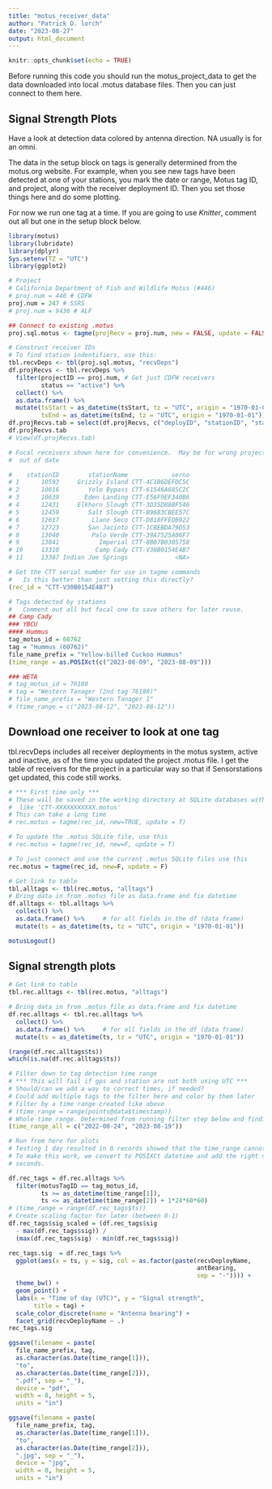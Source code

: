 ```yaml
---
title: "motus_receiver_data"
author: "Patrick D. lorch"
date: "2023-08-27"
output: html_document
---
```


```r
knitr::opts_chunk$set(echo = TRUE)
```

Before running this code you should run the motus_project_data to get the data downloaded into local .motus database files.  Then you can just connect to them here.

## Signal Strength Plots

Have a look at detection data colored by antenna direction.  NA usually is for an omni.

The data in the setup block on tags is generally determined from the motus.org website.  For example, when you see new tags have been detected at one of your stations, you mark the date or range, Motus tag ID, and project, along with the receiver deployment ID.  Then you set those things here and do some plotting.

For now we run one tag at a time.  If you are going to use *Knitter*, comment out all but one in the setup block below.

```r
library(motus)
library(lubridate)
library(dplyr)
Sys.setenv(TZ = "UTC")
library(ggplot2)

# Project
# California Department of Fish and Wildlife Motus (#446)
# proj.num = 446 # CDFW
proj.num = 247 # SSRS
# proj.num = 9436 # ALF

## Connect to existing .motus
proj.sql.motus <- tagme(projRecv = proj.num, new = FALSE, update = FALSE)

# Construct receiver IDs
# To find station indentifiers, use this:
tbl.recvDeps <- tbl(proj.sql.motus, "recvDeps")
df.projRecvs <- tbl.recvDeps %>%
  filter(projectID == proj.num, # Get just CDFW receivers
         status == "active") %>%
  collect() %>%
  as.data.frame() %>%
  mutate(tsStart = as_datetime(tsStart, tz = "UTC", origin = "1970-01-01"),
         tsEnd = as_datetime(tsEnd, tz = "UTC", origin = "1970-01-01"))
df.projRecvs.tab = select(df.projRecvs, c("deployID", "stationID", "stationName", "serno"))
df.projRecvs.tab
# View(df.projRecvs.tab)

# Focal receivers shown here for convenience.  May be for wrong project or 
#  out of date

#    stationID        stationName            serno
# 1      10593     Grizzly Island CTT-4C1B6DEFDC5C
# 2      10616        Yolo Bypass CTT-61546A685C2C
# 3      10639       Eden Landing CTT-E56F9EF340B6
# 4      12431     Elkhorn Slough CTT-3D35D88BF546
# 5      12459        Salt Slough CTT-B9683CBEE57C
# 6      12617         Llano Seco CTT-D818FFEDB922
# 7      12723        San Jacinto CTT-1CBEBDA79D53
# 8      13040         Palo Verde CTT-39A7525A06F7
# 9      13041           Imperial CTT-8B07B0305758
# 10     13310          Camp Cady CTT-V30B0154E4B7
# 11     13387 Indian Joe Springs             <NA>

# Get the CTT serial number for use in tagme commands
#   Is this better than just setting this directly?
(rec_id = "CTT-V30B0154E4B7")

# Tags detected by stations
#   Comment out all but focal one to save others for later reuse.
## Camp Cady
### YBCU 
#### Hummus
tag_motus_id = 60762 
tag = "Hummus (60762)"
file_name_prefix = "Yellow-billed Cuckoo Hummus"
(time_range = as.POSIXct(c("2023-08-09", "2023-08-09")))

### WETA
# tag_motus_id = 76180 
# tag = "Western Tanager (2nd tag 76180)"
# file_name_prefix = "Western Tanager 1"
# (time_range = c("2023-08-12", "2023-08-12"))


```

## Download one receiver to look at one tag

tbl.recvDeps includes all receiver deployments in the motus system, active and inactive, as of the time you updated the project .motus file. I get the table of receivers for the project in a particular way so that if Sensorstations get updated, this code still works.

```r
# *** First time only ***
# These will be saved in the working directory at SQLite databases with names
#  like 'CTT-XXXXXXXXXXX.motus'
# This can take a long time
# rec.motus = tagme(rec_id, new=TRUE, update = T)

# To update the .motus SQLite file, use this
# rec.motus = tagme(rec_id, new=F, update = T)

# To just connect and use the current .motus SQLite files use this
rec.motus = tagme(rec_id, new=F, update = F)

# Get link to table
tbl.alltags <- tbl(rec.motus, "alltags")
# Bring data in from .motus file as data.frame and fix datetime
df.alltags <- tbl.alltags %>% 
  collect() %>% 
  as.data.frame() %>%     # for all fields in the df (data frame)
  mutate(ts = as_datetime(ts, tz = "UTC", origin = "1970-01-01"))

motusLogout()
```

## Signal strength plots

```r
# Get link to table
tbl.rec.alltags <- tbl(rec.motus, "alltags")

# Bring data in from .motus file as data.frame and fix datetime
df.rec.alltags <- tbl.rec.alltags %>% 
  collect() %>% 
  as.data.frame() %>%     # for all fields in the df (data frame)
  mutate(ts = as_datetime(ts, tz = "UTC", origin = "1970-01-01"))

(range(df.rec.alltags$ts))
which(is.na(df.rec.alltags$ts))

# Filter down to tag detection time range
# *** This will fail if gps and station are not both using UTC ***
# Should/can we add a way to correct times, if needed?
# Could add multiple tags to the filter here and color by them later
# Filter by a time range created like above
# (time_range = range(points@data$timestamp))
# Whole time range. Determined from running filter step below and finding range
(time_range_all = c("2022-08-24", "2023-08-19"))

# Run from here for plots
# Testing 1 day resulted in 0 records showed that the time_range cannot be 1 day.
# To make this work, we convert to POSIXCt datetime and add the right number of
# seconds.

df.rec_tags = df.rec.alltags %>%
  filter(motusTagID == tag_motus_id,
         ts >= as_datetime(time_range[1]),
         ts <= as_datetime(time_range[2]) + 1*24*60*60)
# (time_range = range(df.rec_tags$ts))
# Create scaling factor for later (between 0-1)
df.rec_tags$sig_scaled = (df.rec_tags$sig
  - max(df.rec_tags$sig)) / 
  (max(df.rec_tags$sig) - min(df.rec_tags$sig))

rec_tags.sig  = df.rec_tags %>% 
  ggplot(aes(x = ts, y = sig, col = as.factor(paste(recvDeployName,
                                                    antBearing, 
                                                    sep = "-")))) +
  theme_bw() + 
  geom_point() + 
  labs(x = "Time of day (UTC)", y = "Signal strength",
       title = tag) +
  scale_color_discrete(name = "Antenna bearing") +
  facet_grid(recvDeployName ~ .)
rec_tags.sig

ggsave(filename = paste(
  file_name_prefix, tag,
  as.character(as.Date(time_range[1])),
  "to",
  as.character(as.Date(time_range[2])),
  ".pdf", sep = "_"),
  device = "pdf",
  width = 8, height = 5,
  units = "in")

ggsave(filename = paste(
  file_name_prefix, tag,
  as.character(as.Date(time_range[1])),
  "to",
  as.character(as.Date(time_range[2])),
  ".jpg", sep = "_"),
  device = "jpg",
  width = 8, height = 5,
  units = "in")

```

